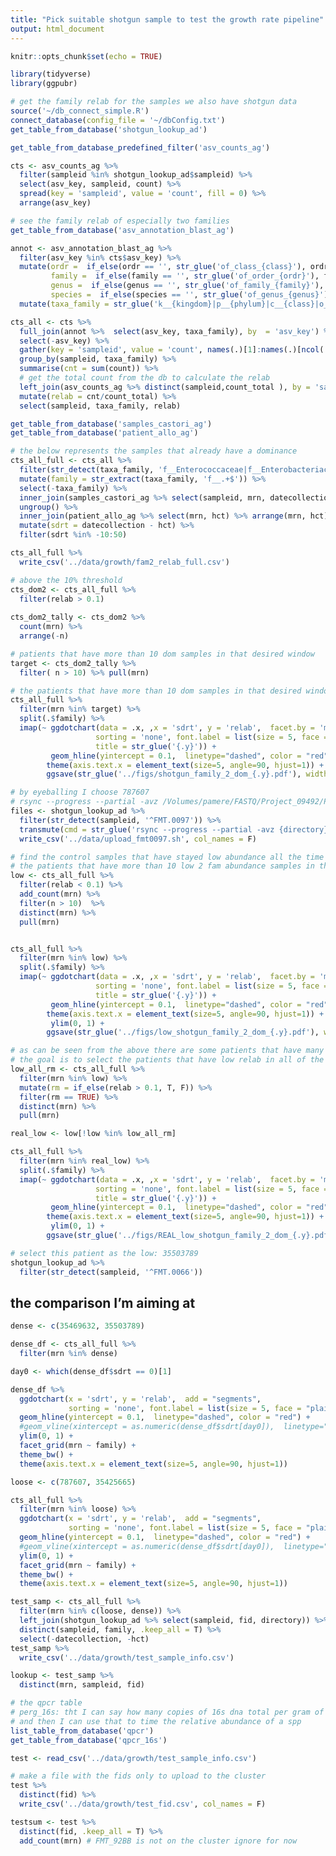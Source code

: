 ```yaml
---
title: "Pick suitable shotgun sample to test the growth rate pipeline"
output: html_document
---
```


```r
knitr::opts_chunk$set(echo = TRUE)
```

```r
library(tidyverse)
library(ggpubr)
```

```r
# get the family relab for the samples we also have shotgun data
source('~/db_connect_simple.R')
connect_database(config_file = '~/dbConfig.txt')
get_table_from_database('shotgun_lookup_ad')

get_table_from_database_predefined_filter('asv_counts_ag')

```

```r
cts <- asv_counts_ag %>% 
  filter(sampleid %in% shotgun_lookup_ad$sampleid) %>% 
  select(asv_key, sampleid, count) %>% 
  spread(key = 'sampleid', value = 'count', fill = 0) %>% 
  arrange(asv_key)  

# see the family relab of especially two families
get_table_from_database('asv_annotation_blast_ag')

annot <- asv_annotation_blast_ag %>% 
  filter(asv_key %in% cts$asv_key) %>% 
  mutate(ordr =  if_else(ordr == '', str_glue('of_class_{class}'), ordr),
         family =  if_else(family == '', str_glue('of_order_{ordr}'), family),
         genus =  if_else(genus == '', str_glue('of_family_{family}'), genus),
         species =  if_else(species == '', str_glue('of_genus_{genus}'), species)) %>% 
  mutate(taxa_family = str_glue('k__{kingdom}|p__{phylum}|c__{class}|o__{ordr}|f__{family}'))

cts_all <- cts %>% 
  full_join(annot %>%  select(asv_key, taxa_family), by  = 'asv_key') %>% 
  select(-asv_key) %>% 
  gather(key = 'sampleid', value = 'count', names(.)[1]:names(.)[ncol(.) - 1]) %>% 
  group_by(sampleid, taxa_family) %>% 
  summarise(cnt = sum(count)) %>% 
  # get the total count from the db to calculate the relab
  left_join(asv_counts_ag %>% distinct(sampleid,count_total ), by = 'sampleid') %>% 
  mutate(relab = cnt/count_total) %>% 
  select(sampleid, taxa_family, relab) 

get_table_from_database('samples_castori_ag')
get_table_from_database('patient_allo_ag')

# the below represents the samples that already have a dominance 
cts_all_full <- cts_all %>% 
  filter(str_detect(taxa_family, 'f__Enterococcaceae|f__Enterobacteriaceae')) %>% 
  mutate(family = str_extract(taxa_family, 'f__.+$')) %>% 
  select(-taxa_family) %>% 
  inner_join(samples_castori_ag %>% select(sampleid, mrn, datecollection)) %>% 
  ungroup() %>% 
  inner_join(patient_allo_ag %>% select(mrn, hct) %>% arrange(mrn, hct) %>% distinct(mrn, .keep_all = T)) %>% 
  mutate(sdrt = datecollection - hct) %>% 
  filter(sdrt %in% -10:50)

cts_all_full %>% 
  write_csv('../data/growth/fam2_relab_full.csv')
```


```r
# above the 10% threshold 
cts_dom2 <- cts_all_full %>% 
  filter(relab > 0.1) 
  
cts_dom2_tally <- cts_dom2 %>% 
  count(mrn) %>% 
  arrange(-n)

# patients that have more than 10 dom samples in that desired window
target <- cts_dom2_tally %>% 
  filter( n > 10) %>% pull(mrn)

```

```r
# the patients that have more than 10 dom samples in that desired window  
cts_all_full %>% 
  filter(mrn %in% target) %>% 
  split(.$family) %>% 
  imap(~ ggdotchart(data = .x, ,x = 'sdrt', y = 'relab',  facet.by = 'mrn',  add = "segments",
                   sorting = 'none', font.label = list(size = 5, face = "plain"),
                   title = str_glue('{.y}')) +
         geom_hline(yintercept = 0.1,  linetype="dashed", color = "red") +
        theme(axis.text.x = element_text(size=5, angle=90, hjust=1)) +
        ggsave(str_glue('../figs/shotgun_family_2_dom_{.y}.pdf'), width = 15, height = 7))
```

```r
# by eyeballing I choose 787607
# rsync --progress --partial -avz /Volumes/pamere/FASTQ/Project_09492/PITT_0323/Sample_2065D_IGO_09492_4 daia1@lilac.mskcc.org:~/my_workdir/samples/Jonas
files <- shotgun_lookup_ad %>% 
  filter(str_detect(sampleid, '^FMT.0097')) %>% 
  transmute(cmd = str_glue('rsync --progress --partial -avz {directory} daia1@lilac.mskcc.org:~/my_workdir/samples')) %>% 
  write_csv('../data/upload_fmt0097.sh', col_names = F)  
```

```r
# find the control samples that have stayed low abundance all the time 
# the patients that have more than 10 low 2 fam abundance samples in the desired window
low <- cts_all_full %>% 
  filter(relab < 0.1) %>% 
  add_count(mrn) %>% 
  filter(n > 10)  %>% 
  distinct(mrn) %>% 
  pull(mrn)


cts_all_full %>% 
  filter(mrn %in% low) %>% 
  split(.$family) %>% 
  imap(~ ggdotchart(data = .x, ,x = 'sdrt', y = 'relab',  facet.by = 'mrn',  add = "segments",
                   sorting = 'none', font.label = list(size = 5, face = "plain"),
                   title = str_glue('{.y}')) +
         geom_hline(yintercept = 0.1,  linetype="dashed", color = "red") +
        theme(axis.text.x = element_text(size=5, angle=90, hjust=1)) +
         ylim(0, 1) +
        ggsave(str_glue('../figs/low_shotgun_family_2_dom_{.y}.pdf'), width = 15, height = 7))
```

```r
# as can be seen from the above there are some patients that have many low relab samples but also many dom samples
# the goal is to select the patients that have low relab in all of the samples
low_all_rm <- cts_all_full %>% 
  filter(mrn %in% low) %>% 
  mutate(rm = if_else(relab > 0.1, T, F)) %>% 
  filter(rm == TRUE) %>% 
  distinct(mrn) %>% 
  pull(mrn)

real_low <- low[!low %in% low_all_rm]

cts_all_full %>% 
  filter(mrn %in% real_low) %>% 
  split(.$family) %>% 
  imap(~ ggdotchart(data = .x, ,x = 'sdrt', y = 'relab',  facet.by = 'mrn',  add = "segments",
                   sorting = 'none', font.label = list(size = 5, face = "plain"),
                   title = str_glue('{.y}')) +
         geom_hline(yintercept = 0.1,  linetype="dashed", color = "red") +
        theme(axis.text.x = element_text(size=5, angle=90, hjust=1)) +
         ylim(0, 1) +
        ggsave(str_glue('../figs/REAL_low_shotgun_family_2_dom_{.y}.pdf'), width = 15, height = 7))

# select this patient as the low: 35503789 
shotgun_lookup_ad %>% 
  filter(str_detect(sampleid, '^FMT.0066'))

```


## the comparison I'm aiming at

```r
dense <- c(35469632, 35503789)

dense_df <- cts_all_full %>% 
  filter(mrn %in% dense)

day0 <- which(dense_df$sdrt == 0)[1]

dense_df %>% 
  ggdotchart(x = 'sdrt', y = 'relab',  add = "segments", 
             sorting = 'none', font.label = list(size = 5, face = "plain")) +
  geom_hline(yintercept = 0.1,  linetype="dashed", color = "red") +
  #geom_vline(xintercept = as.numeric(dense_df$sdrt[day0]),  linetype="dashed", color = "blue") +
  ylim(0, 1) +
  facet_grid(mrn ~ family) +
  theme_bw() +
  theme(axis.text.x = element_text(size=5, angle=90, hjust=1))
```


```r
loose <- c(787607, 35425665)

cts_all_full %>% 
  filter(mrn %in% loose) %>% 
  ggdotchart(x = 'sdrt', y = 'relab',  add = "segments",
             sorting = 'none', font.label = list(size = 5, face = "plain")) +
  geom_hline(yintercept = 0.1,  linetype="dashed", color = "red") +
  #geom_vline(xintercept = as.numeric(dense_df$sdrt[day0]),  linetype="dashed", color = "blue") +
  ylim(0, 1) +
  facet_grid(mrn ~ family) +
  theme_bw() +
  theme(axis.text.x = element_text(size=5, angle=90, hjust=1))
```


```r
test_samp <- cts_all_full %>% 
  filter(mrn %in% c(loose, dense)) %>% 
  left_join(shotgun_lookup_ad %>% select(sampleid, fid, directory)) %>% 
  distinct(sampleid, family, .keep_all = T) %>% 
  select(-datecollection, -hct)
test_samp %>% 
  write_csv('../data/growth/test_sample_info.csv')

lookup <- test_samp %>% 
  distinct(mrn, sampleid, fid)
```



```r
# the qpcr table
# perg_16s: tht I can say how many copies of 16s dna total per gram of stool
# and then I can use that to time the relative abundance of a spp
list_table_from_database('qpcr') 
get_table_from_database('qpcr_16s')
```

```r
test <- read_csv('../data/growth/test_sample_info.csv')

# make a file with the fids only to upload to the cluster 
test %>% 
  distinct(fid) %>% 
  write_csv('../data/growth/test_fid.csv', col_names = F)

testsum <- test %>% 
  distinct(fid, .keep_all = T) %>% 
  add_count(mrn) # FMT_92BB is not on the cluster ignore for now
```

